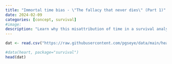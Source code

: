 ```yaml
---
title: "Immortal time bias - \"The fallacy that never dies\" (Part 1)"
date: 2024-02-09
categories: [concept, survival]
#image: 
description: "Learn why this misattribution of time in a survival analysis can seriously bias your results."
---
```


```r
dat <- read.csv("https://raw.githubusercontent.com/pgseye/data/main/heart.csv", header = T)

#data(heart, package="survival")
head(dat)
```
